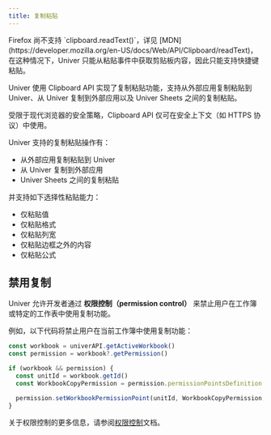 ```yaml
---
title: 复制粘贴
---
```


<Callout type="warning" title="Firefox 兼容性说明">
  Firefox 尚不支持 `clipboard.readText()`，详见 [MDN](https://developer.mozilla.org/en-US/docs/Web/API/Clipboard/readText)，在这种情况下，Univer 只能从粘贴事件中获取剪贴板内容，因此只能支持快捷键粘贴。
</Callout>

Univer 使用 Clipboard API 实现了复制粘贴功能，支持从外部应用复制粘贴到 Univer、从 Univer 复制到外部应用以及 Univer Sheets 之间的复制粘贴。

<Callout type="warning" title="安全上下文要求">
  受限于现代浏览器的安全策略，Clipboard API 仅可在安全上下文（如 HTTPS 协议）中使用。
</Callout>

Univer 支持的复制粘贴操作有：

- 从外部应用复制粘贴到 Univer
- 从 Univer 复制到外部应用
- Univer Sheets 之间的复制粘贴

并支持如下选择性粘贴能力：

- 仅粘贴值
- 仅粘贴格式
- 仅粘贴列宽
- 仅粘贴边框之外的内容
- 仅粘贴公式

## 禁用复制

Univer 允许开发者通过 **权限控制（permission control）** 来禁止用户在工作簿或特定的工作表中使用复制功能。

例如，以下代码将禁止用户在当前工作簿中使用复制功能：

```typescript
const workbook = univerAPI.getActiveWorkbook()
const permission = workbook?.getPermission()

if (workbook && permission) {
  const unitId = workbook.getId()
  const WorkbookCopyPermission = permission.permissionPointsDefinition.WorkbookCopyPermission

  permission.setWorkbookPermissionPoint(unitId, WorkbookCopyPermission, false)
}
```

关于权限控制的更多信息，请参阅[权限控制](/guides/sheets/features/core/permission)文档。
